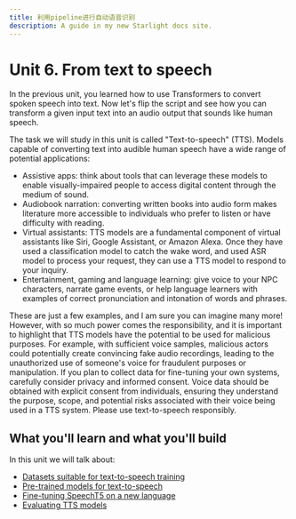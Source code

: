 ```yaml
---
title: 利用pipeline进行自动语音识别
description: A guide in my new Starlight docs site.
---
```

# Unit 6. From text to speech 

In the previous unit, you learned how to use Transformers to convert spoken speech into text. Now let's flip the 
script and see how you can transform a given input text into an audio output that sounds like human speech.

The task we will study in this unit is called "Text-to-speech" (TTS). Models capable of converting text into audible 
human speech have a wide range of potential applications: 

* Assistive apps: think about tools that can leverage these models to enable visually-impaired people to access digital content through the medium of sound.
* Audiobook narration: converting written books into audio form makes literature more accessible to individuals who prefer to listen or have difficulty with reading.
* Virtual assistants: TTS models are a fundamental component of virtual assistants like Siri, Google Assistant, or Amazon Alexa. Once they have used a classification model to catch the wake word, and used ASR model to process your request, they can use a TTS model to respond to your inquiry.
* Entertainment, gaming and language learning: give voice to your NPC characters, narrate game events, or help language learners with examples of correct pronunciation and intonation of words and phrases.

These are just a few examples, and I am sure you can imagine many more! However, with so much power comes the responsibility, 
and it is important to highlight that TTS models have the potential to be used for malicious purposes.
For example, with sufficient voice samples, malicious actors could potentially create convincing fake audio recordings, leading to 
the unauthorized use of someone's voice for fraudulent purposes or manipulation. If you plan to collect data for fine-tuning 
your own systems, carefully consider privacy and informed consent. Voice data should be obtained with explicit consent 
from individuals, ensuring they understand the purpose, scope, and potential risks associated with their voice being used 
in a TTS system. Please use text-to-speech responsibly.

## What you'll learn and what you'll build

In this unit we will talk about: 

* [Datasets suitable for text-to-speech training](tts_datasets)
* [Pre-trained models for text-to-speech](pre-trained_models)
* [Fine-tuning SpeechT5 on a new language](fine-tuning)
* [Evaluating TTS models](evaluation)

